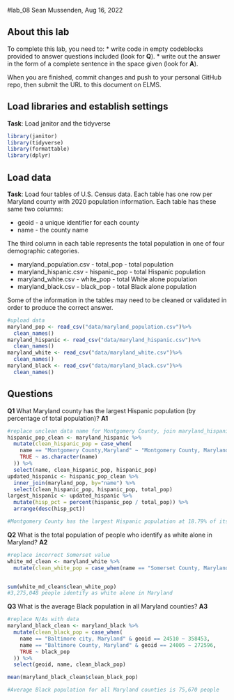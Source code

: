 #lab_08
Sean Mussenden, Aug 16, 2022

## About this lab

To complete this lab, you need to:
* write code in empty codeblocks provided to answer questions included (look for **Q**).
* write out the answer in the form of a complete sentence in the space given (look for **A**).

When you are finished, commit changes and push to your personal GitHub repo, then submit the URL to this document on ELMS.

## Load libraries and establish settings
**Task**: Load janitor and the tidyverse
```r
library(janitor)
library(tidyverse)
library(formattable)
library(dplyr)
```


## Load data

**Task**: Load four tables of U.S. Census data.  Each table has one row per Maryland county with 2020 population information.  Each table has these same two columns:

* geoid - a unique identifier for each county
* name - the county name

The third column in each table represents the total population in one of four demographic categories.

* maryland_population.csv - total_pop - total population 
* maryland_hispanic.csv - hispanic_pop - total Hispanic population
* maryland_white.csv - white_pop - total White alone population
* maryland_black.csv - black_pop - total Black alone population

Some of the information in the tables may need to be cleaned or validated in order to produce the correct answer.  


```r
#upload data
maryland_pop <- read_csv("data/maryland_population.csv")%>%
  clean_names()
maryland_hispanic <- read_csv("data/maryland_hispanic.csv")%>%
  clean_names()
maryland_white <- read_csv("data/maryland_white.csv")%>%
  clean_names()
maryland_black <- read_csv("data/maryland_black.csv")%>%
  clean_names()
```

## Questions

**Q1**  What Maryland county has the largest Hispanic population (by percentage of total population)? 
**A1** 
```r
#replace unclean data name for Montgomery County, join maryland_hispanic and maryland_pop and add a new column with Hispanic population percentage 
hispanic_pop_clean <- maryland_hispanic %>%
  mutate(clean_hispanic_pop = case_when(
    name == "Montgomery County,Maryland" ~ "Montgomery County, Maryland",
    TRUE ~ as.character(name)
  )) %>%
  select(name, clean_hispanic_pop, hispanic_pop)
updated_hispanic <- hispanic_pop_clean %>%
  inner_join(maryland_pop, by="name") %>%
  select(clean_hispanic_pop, hispanic_pop, total_pop)
largest_hispanic <- updated_hispanic %>%
  mutate(hisp_pct = percent(hispanic_pop / total_pop)) %>%
  arrange(desc(hisp_pct))

#Montgomery County has the largest Hispanic population at 18.79% of its population
```


**Q2**  What is the total population of people who identify as white alone in Maryland? 
**A2**  
```r
#replace incorrect Somerset value 
white_md_clean <- maryland_white %>%
  mutate(clean_white_pop = case_when(name == "Somerset County, Maryland" & geoid == 24039 ~ 13510, TRUE ~ white_pop))


sum(white_md_clean$clean_white_pop)
#3,275,048 people identify as white alone in Maryland
```


**Q3** What is the average Black population in all Maryland counties? 
**A3** 
```r
#replace N/As with data
maryland_black_clean <- maryland_black %>%
  mutate(clean_black_pop = case_when(
    name == "Baltimore city, Maryland" & geoid == 24510 ~ 358453,
    name == "Baltimore County, Maryland" & geoid == 24005 ~ 272596,
    TRUE ~ black_pop
  )) %>%
  select(geoid, name, clean_black_pop)

mean(maryland_black_clean$clean_black_pop)

#Average Black population for all Maryland counties is 75,670 people

```

